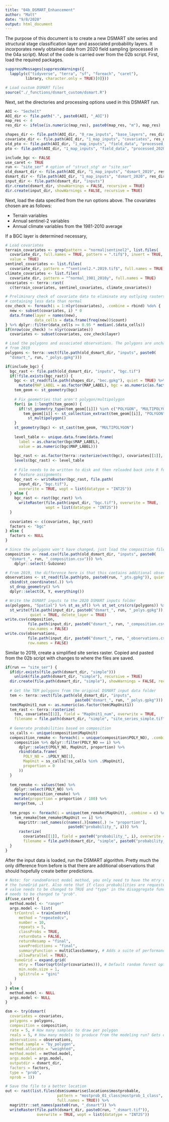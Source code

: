 ```yaml
---
title: "04b_DSMART_Enhancement"
author: "Matt"
date: "9/8/2020"
output: html_document
---
```


The purpose of this document is to create a new DSMART site series and structural stage classification layer and associated probability layers. It incorporates newly obtained data from 2020 field sampling (processed in the 04a script). Most of the code is carried over from the 02b script. First, load the required packages.

```r

suppressMessages(suppressWarnings({
  lapply(c("tidyverse", "terra", "sf", "foreach", "caret"), 
         library, character.only = TRUE)[0]}))

# Load custom DSMART files
source("./_functions/dsmart_custom/dsmart.R")

```

Next, set the directories and processing options used in this DSMART run.

```r

AOI <- "Sechelt"
AOI_dir <- file.path(".", paste0(AOI, "_AOI"))
map_res <- 4
res_dir <- ifelse(is.numeric(map_res), paste0(map_res, "m"), map_res)

shapes_dir <- file.path(AOI_dir, "0_raw_inputs", "base_layers", res_dir)
covariate_dir <- file.path(AOI_dir, "1_map_inputs", "covariates", res_dir)
old_pto <- file.path(AOI_dir, "1_map_inputs", "field_data", "processed_2019", res_dir)
pto <- file.path(AOI_dir, "1_map_inputs", "field_data", "processed_2020", res_dir)

include_bgc <- FALSE
use_caret <- TRUE
run <- "site_ser" # option of "struct_stg" or "site_ser"
old_dsmart_dir <- file.path(AOI_dir, "1_map_inputs", "dsmart_2019", res_dir, run)
dsmart_dir <- file.path(AOI_dir, "1_map_inputs", "dsmart_2020", res_dir, run)
input_dir <- file.path(dsmart_dir, "inputs")
dir.create(dsmart_dir, showWarnings = FALSE, recursive = TRUE)
dir.create(input_dir, showWarnings = FALSE, recursive = TRUE)

```

Next, load the data specified from the run options above. The covariates chosen are as follows:

* Terrain variables
* Annual sentinel-2 variables
* Annual climate variables from the 1981-2010 average

If a BGC layer is determined necessary, 

```r

# Load covariates
terrain_covariates <- grep(pattern = "normal|sentinel2", list.files(
  covariate_dir, full.names = TRUE, pattern = ".tif$"), invert = TRUE, 
  value = TRUE)
sentinel_covariates <- list.files(
  covariate_dir, pattern = "^sentinel2.*.2019.tif$", full.names = TRUE)
climate_covariates <- list.files(
  covariate_dir, pattern = "^normal_1981_2010y", full.names = TRUE)
covariates <- terra::rast(
  c(terrain_covariates, sentinel_covariates, climate_covariates))

# Preliminary check of covariate data to eliminate any outlying rasters
# containing less data than normal
cov_check <- foreach(i = 1:nlyr(covariates), .combine = rbind) %do% {
  new <- subset(covariates, i) * 0
  data.frame(layer = names(new), 
             data_cells = data.frame(freq(new))$count)
} %>% dplyr::filter(data_cells >= 0.95 * median(.$data_cells))
if(nrow(cov_check) != nlyr(covariates)) 
  covariates <- subset(covariates, cov_check$layer)

# Load the polygons and associated observations. The polygons are unchanged
# from 2019
polygons <- terra::vect(file.path(old_dsmart_dir, "inputs", paste0(
  "dsmart_", run, "_polys.gpkg")))

if(include_bgc) {
  bgc_rast <- file.path(old_dsmart_dir, "inputs", "bgc.tif")
  if(!file.exists(bgc_rast)) {
    bgc <- st_read(file.path(shapes_dir, "bec.gpkg"), quiet = TRUE) %>% 
      mutate(MAP_LABEL = as.factor(MAP_LABEL), bgc = as.numeric(as.factor(MAP_LABEL))) 
    tem_geom <- st_geometry(bgc)
    
    # Fix geometries that aren't polygon/multipolygon
    for(i in 1:length(tem_geom)) {
      if(!st_geometry_type(tem_geom[[i]]) %in% c("POLYGON", "MULTIPOLYGON")) 
        tem_geom[[i]] <- st_collection_extract(tem_geom[[i]], "POLYGON") %>% 
          st_multipolygon()
    }
    st_geometry(bgc) <- st_cast(tem_geom, "MULTIPOLYGON")
    
    level_table <- unique.data.frame(data.frame(
      label = as.character(bgc$MAP_LABEL), 
      value = as.numeric(bgc$MAP_LABEL)))
    
    bgc_rast <- as.factor(terra::rasterize(vect(bgc), covariates[[1]], field = "bgc"))
    levels(bgc_rast) <- level_table
    
    # File needs to be written to disk and then reloaded back into R for proper 
    # feature assignments
    bgc_rast <- writeRaster(bgc_rast, file.path(
      input_dir, "bgc.tif"), 
      overwrite = TRUE, wopt = list(datatype = "INT2S"))
  } else {
    bgc_rast <- rast(bgc_rast) %>% 
      writeRaster(file.path(input_dir, "bgc.tif"), overwrite = TRUE,
                  wopt = list(datatype = "INT2S"))
  }
  
  covariates <- c(covariates, bgc_rast)
  factors <- "bgc"
} else {
  factors <- NULL
}

# Since the polygons won't have changed, just load the composition file from 2019
composition <- read.csv(file.path(old_dsmart_dir, "inputs", paste0(
  "dsmart_", run, "_composition.csv"))) %>% 
    dplyr::select(-Subzone)

# From 2019, the difference here is that this contains additional observations
observations <- st_read(file.path(pto, paste0(run, "_pts.gpkg")), quiet = TRUE) %>% 
  cbind(st_coordinates(.)) %>% 
  st_drop_geometry() %>% 
  dplyr::select(X, Y, everything())

# Write the DSMART inputs to the 2020 DSMART inputs folder
as(polygons, "Spatial") %>% st_as_sf() %>% st_set_crs(crs(polygons)) %>% 
  st_write(file.path(input_dir, paste0("dsmart_", run, "_polys.gpkg")), 
           quiet = TRUE, delete_layer = TRUE)
write.csv(composition, 
          file.path(input_dir, paste0("dsmart_", run, "_composition.csv")), 
          row.names = FALSE)
write.csv(observations, 
          file.path(input_dir, paste0("dsmart_", run, "_observations.csv")), 
          row.names = FALSE)

```

Similar to 2019, create a simplified site series raster. Copied and pasted from the 02b script with changes to where the files are saved.

```r

if(run == "site_ser") {
  if(dir.exists(file.path(dsmart_dir, "simple")))
    unlink(file.path(dsmart_dir, "simple"), recursive = TRUE)
  dir.create(file.path(dsmart_dir, "simple"), showWarnings = FALSE, recursive = TRUE)
  
  # Get the TEM polygons from the original DSMART input data folder
  tem <- terra::vect(file.path(old_dsmart_dir, "inputs", 
                               paste0("dsmart_", run, "_polys.gpkg")))
  tem$MapUnit1_num <- as.numeric(as.factor(tem$MapUnit1))
  tem_rast <- terra::rasterize(
    tem, covariates[[1]], field = "MapUnit1_num", overwrite = TRUE, 
    filename = file.path(dsmart_dir, "simple", "site_series_simple.tif"))
  
  # Generate probabilities based on composition
  ss_calls <- unique(composition$MapUnit)
  composition_remake <- foreach(i = unique(composition$POLY_NO), .combine = rbind) %do% {
    composition %>% dplyr::filter(POLY_NO == i) %>% 
      dplyr::select(POLY_NO, MapUnit, proportion) %>% 
      rbind(data.frame(
        POLY_NO = .$POLY_NO[1], 
        MapUnit = ss_calls[!ss_calls %in% .$MapUnit],
        proportion = 0
      ))
  }
  
  tem_remake <- values(tem) %>% 
    dplyr::select(POLY_NO) %>% 
    merge(composition_remake) %>% 
    mutate(proportion = proportion / 100) %>% 
    merge(tem, .)
  
  tem_props <- foreach(i = unique(tem_remake$MapUnit), .combine = c) %do% {
    tem_remake[tem_remake$MapUnit == i] %>% 
      magrittr::set_names(c(names(.)[names(.) != "proportion"], 
                            paste0("probability_", i))) %>% 
      rasterize(
        covariates[[1]], field = paste0("probability_", i), overwrite = TRUE, 
        filename = file.path(dsmart_dir, "simple", paste0("probability_", i, ".tif")))
  }
}

```

After the input data is loaded, run the DSMART algorithm. Pretty much the only difference from before is that there are additional observations that should hopefully create better predictions.

```r

# Note: for randomForest model method, you only need to have the mtry defined in 
# the tuneGrid part. Also note that if class probabilities are requested, the 
# value needs to be changed to TRUE and "type" in the disaggregate function 
# needs to be changed to "prob".
if(use_caret) {
  method.model <- "ranger"
  args.model <- list(
    trControl = trainControl(
      method = "repeatedcv", 
      number = 10, 
      repeats = 5, 
      classProbs = TRUE,
      returnData = FALSE,
      returnResamp = "final",
      savePredictions = "final",
      summaryFunction = multiClassSummary, # Adds a suite of performance metrics to the output
      allowParallel = TRUE),
    tuneGrid = expand.grid(
      mtry = floor(sqrt(nlyr(covariates))), # Default random forest options
      min.node.size = 1,
      splitrule = "gini"
    )
  )
} else {
  method.model <- NULL
  args.model <- NULL
}


```



```r

dsm <- try(dsmart(
  covariates = covariates, 
  polygons = polygons, 
  composition = composition,
  rate = 5, # How many samples to draw per polygon
  reals = 5, # How many models to produce from the modeling run? Gets overridden by number of repeats if caret package is used with repeated cross validation
  observations = observations, 
  method.sample = "by_polygon", 
  method.allocate = "weighted",
  method.model = method.model,
  args.model = args.model,
  outputdir = dsmart_dir, 
  factors = factors,
  type = "prob", 
  nprob = 1))

# Save the file to a better location
out <- rast(list.files(dsm$summarise$locations$mostprobable, 
                       pattern = "mostprob_01_class|mostprob_1_class", 
                       full.names = TRUE)) %>% 
  magrittr::set_names(paste0(run, "_dsmart")) %>% 
  writeRaster(file.path(dsmart_dir, paste0(run, "_dsmart.tif")), 
              overwrite = TRUE, wopt = list(datatype = "INT2S"))

```
